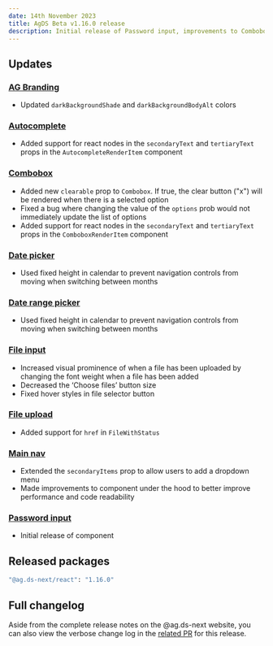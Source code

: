 ```yaml
---
date: 14th November 2023
title: AgDS Beta v1.16.0 release
description: Initial release of Password input, improvements to Combobox, plus various minor bug fixes and improvements.
---
```


## Updates

### [AG Branding](/components/autocomplete)

- Updated `darkBackgroundShade` and `darkBackgroundBodyAlt` colors

### [Autocomplete](/components/autocomplete)

- Added support for react nodes in the `secondaryText` and `tertiaryText` props in the `AutocompleteRenderItem` component

### [Combobox](/components/combobox)

- Added new `clearable` prop to `Combobox`. If true, the clear button ("x") will be rendered when there is a selected option
- Fixed a bug where changing the value of the `options` prob would not immediately update the list of options
- Added support for react nodes in the `secondaryText` and `tertiaryText` props in the `ComboboxRenderItem` component

### [Date picker](/components/date-picker)

- Used fixed height in calendar to prevent navigation controls from moving when switching between months

### [Date range picker](/components/date-range-picker)

- Used fixed height in calendar to prevent navigation controls from moving when switching between months

### [File input](/components/file-input)

- Increased visual prominence of when a file has been uploaded by changing the font weight when a file has been added
- Decreased the ‘Choose files’ button size
- Fixed hover styles in file selector button

### [File upload](/components/file-upload)

- Added support for `href` in `FileWithStatus`

### [Main nav](/components/main-nav)

- Extended the `secondaryItems` prop to allow users to add a dropdown menu
- Made improvements to component under the hood to better improve performance and code readability

### [Password input](/components/password-input)

- Initial release of component

## Released packages

```sh
"@ag.ds-next/react": "1.16.0"
```

## Full changelog

Aside from the complete release notes on the @ag.ds-next website, you can also view the verbose change log in the [related PR](https://github.com/agriculturegovau/agds-next/pull/1472) for this release.
